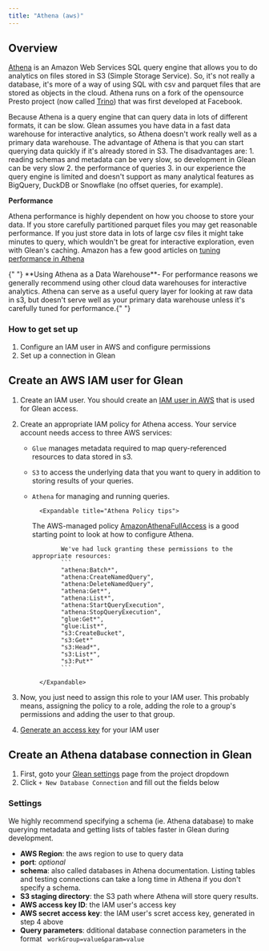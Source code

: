 ```yaml
---
title: "Athena (aws)"
---
```


## Overview

[Athena](https://aws.amazon.com/athena/) is an Amazon Web Services SQL query
engine that allows you to do analytics on files stored in S3 (Simple Storage
Service). So, it's not really a database, it's more of a way of using SQL with
csv and parquet files that are stored as objects in the cloud. Athena runs on a
fork of the opensource Presto project (now called [Trino](https://trino.io/))
that was first developed at Facebook.

Because Athena is a query engine that can query data in lots of different
formats, it can be slow. Glean assumes you have data in a fast data warehouse
for interactive analytics, so Athena doesn't work really well as a primary data
warehouse. The advantage of Athena is that you can start querying data quickly
if it's already stored in S3. The disadvantages are: 1. reading schemas and
metadata can be very slow, so development in Glean can be very slow 2. the
performance of queries 3. in our experience the query engine is limited and
doesn't support as many analytical features as BigQuery, DuckDB or Snowflake (no
offset queries, for example).

**Performance**

Athena performance is highly dependent on how you choose to store your data. If
you store carefully partitioned parquet files you may get reasonable
performance. If you just store data in lots of large csv files it might take
minutes to query, which wouldn't be great for interactive exploration, even with
Glean's caching. Amazon has a few good articles on
[tuning performance in Athena](https://docs.aws.amazon.com/athena/latest/ug/performance-tuning.html)

<Warning>
  {" "}
  **Using Athena as a Data Warehouse**- For performance reasons we generally recommend
  using other cloud data warehouses for interactive analytics. Athena can serve as
  a useful query layer for looking at raw data in s3, but doesn't serve well as your
  primary data warehouse unless it's carefully tuned for performance.{" "}
</Warning>

### How to get set up

1.  Configure an IAM user in AWS and configure permissions
2.  Set up a connection in Glean

## Create an AWS IAM user for Glean

1.  Create an IAM user. You should create an
    [IAM user in AWS](https://docs.aws.amazon.com/IAM/latest/UserGuide/id_users.html)
    that is used for Glean access.
2.  Create an appropriate IAM policy for Athena access. Your service account
    needs access to three AWS services:

    - `Glue` manages metadata required to map query-referenced resources to data
      stored in s3.
    - `S3` to access the underlying data that you want to query in addition to
      storing results of your queries.
    - `Athena` for managing and running queries.

            <Expandable title="Athena Policy tips">

      The AWS-managed policy
      [AmazonAthenaFullAccess](https://docs.aws.amazon.com/athena/latest/ug/managed-policies.html)
      is a good starting point to look at how to configure Athena.

                  We've had luck granting these permissions to the appropriate resources:
                  ```
                  "athena:Batch*",
                  "athena:CreateNamedQuery",
                  "athena:DeleteNamedQuery",
                  "athena:Get*",
                  "athena:List*",
                  "athena:StartQueryExecution",
                  "athena:StopQueryExecution",
                  "glue:Get*",
                  "glue:List*",
                  "s3:CreateBucket",
                  "s3:Get*"
                  "s3:Head*",
                  "s3:List*",
                  "s3:Put*"
                  ```

            </Expandable>

3.  Now, you just need to assign this role to your IAM user. This probably
    means, assigning the policy to a role, adding the role to a group's
    permissions and adding the user to that group.
4.  [Generate an access key](https://aws.amazon.com/premiumsupport/knowledge-center/create-access-key/)
    for your IAM user

## Create an Athena database connection in Glean

1. First, goto your
   [Glean settings](https://glean.io/app/p/settings#database_connections) page
   from the project dropdown
2. Click `+ New Database Connection` and fill out the fields below

### Settings

<Note>
  We highly recommend specifying a schema (ie. Athena database) to make querying
  metadata and getting lists of tables faster in Glean during development.
</Note>

- **AWS Region**: the aws region to use to query data
- **port**: _optional_
- **schema**: also called databases in Athena documentation. Listing tables and
  testing connections can take a long time in Athena if you don't specify a
  schema.
- **S3 staging directory**: the S3 path where Athena will store query results.
- **AWS access key ID**: the IAM user's access key
- **AWS secret access key**: the IAM user's scret access key, generated in step
  4 above
- **Query parameters**: dditional database connection parameters in the format
  ` workGroup=value&param=value`
